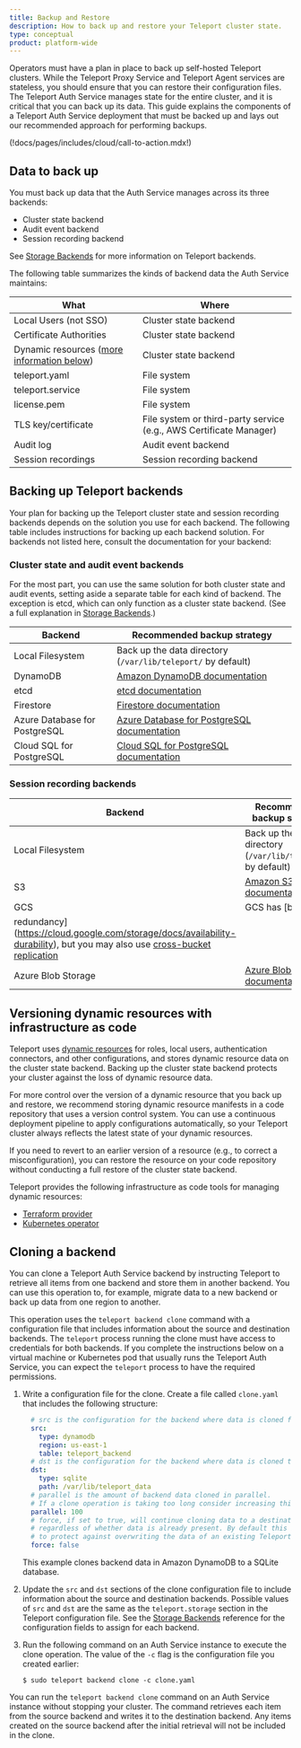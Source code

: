 ```yaml
---
title: Backup and Restore
description: How to back up and restore your Teleport cluster state.
type: conceptual
product: platform-wide
---
```


Operators must have a plan in place to back up self-hosted Teleport clusters.
While the Teleport Proxy Service and Teleport Agent services are stateless, you
should ensure that you can restore their configuration files. The Teleport Auth
Service manages state for the entire cluster, and it is critical that you can
back up its data. This guide explains the components of a Teleport Auth Service
deployment that must be backed up and lays out our recommended approach for
performing backups. 

(!docs/pages/includes/cloud/call-to-action.mdx!)

## Data to back up

You must back up data that the Auth Service manages across its three backends:

- Cluster state backend
- Audit event backend
- Session recording backend

See [Storage Backends](../../../reference/backends.mdx) for more information on
Teleport backends.

The following table summarizes the kinds of backend data the Auth Service
maintains:

| What | Where |
| - | - |
| Local Users (not SSO) | Cluster state backend |
| Certificate Authorities | Cluster state backend |
| Dynamic resources ([more information below](#versioning-dynamic-resources-with-infrastructure-as-code)) | Cluster state backend |
| teleport.yaml | File system |
| teleport.service | File system |
| license.pem | File system |
| TLS key/certificate | File system or third-party service (e.g., AWS Certificate Manager)|
| Audit log | Audit event backend |
| Session recordings | Session recording backend |

## Backing up Teleport backends

Your plan for backing up the Teleport cluster state and session recording
backends depends on the solution you use for each backend. The following table
includes instructions for backing up each backend solution. For backends not
listed here, consult the documentation for your backend:

### Cluster state and audit event backends

For the most part, you can use the same solution for both cluster state and
audit events, setting aside a separate table for each kind of backend. The
exception is etcd, which can only function as a cluster state backend. (See a
full explanation in [Storage Backends](../../../reference/backends.mdx#etcd).)

| Backend | Recommended backup strategy |
| - | - |
| Local Filesystem | Back up the data directory (`/var/lib/teleport/` by default) |
| DynamoDB | [Amazon DynamoDB documentation](https://docs.aws.amazon.com/amazondynamodb/latest/developerguide/Backup-and-Restore.html) |
| etcd | [etcd documentation](https://etcd.io/docs/v2.3/admin_guide/#disaster-recovery) |
| Firestore | [Firestore documentation](https://firebase.google.com/docs/database/backups) |
| Azure Database for PostgreSQL | [Azure Database for PostgreSQL documentation](https://learn.microsoft.com/en-us/azure/backup/backup-azure-database-postgresql) |
| Cloud SQL for PostgreSQL | [Cloud SQL for PostgreSQL documentation](https://cloud.google.com/sql/docs/postgres/backup-recovery/backups) |

### Session recording backends

| Backend | Recommended backup strategy |
| - | - |
| Local Filesystem | Back up the data directory (`/var/lib/teleport/` by default) |
| S3 | [Amazon S3 documentation](https://docs.aws.amazon.com/aws-backup/latest/devguide/s3-backups.html) |
| GCS | GCS has [built-in
redundancy](https://cloud.google.com/storage/docs/availability-durability), but you may also use [cross-bucket replication](https://cloud.google.com/storage/docs/using-cross-bucket-replication) |
| Azure Blob Storage | [Azure Blob backup documentation](https://learn.microsoft.com/en-us/azure/backup/blob-backup-overview)|

## Versioning dynamic resources with infrastructure as code

Teleport uses [dynamic
resources](../../../zero-trust-access/infrastructure-as-code/infrastructure-as-code.mdx) for roles,
local users, authentication connectors, and other configurations, and stores
dynamic resource data on the cluster state backend. Backing up the cluster
state backend protects your cluster against the loss of dynamic resource data.

For more control over the version of a dynamic resource that you back up and
restore, we recommend storing dynamic resource manifests in a code repository
that uses a version control system. You can use a continuous deployment pipeline
to apply configurations automatically, so your Teleport cluster always reflects
the latest state of your dynamic resources. 

If you need to revert to an earlier version of a resource (e.g., to correct a
misconfiguration), you can restore the resource on your code repository without
conducting a full restore of the cluster state backend.

Teleport provides the following infrastructure as code tools for managing
dynamic resources:

- [Terraform
  provider](../../../zero-trust-access/infrastructure-as-code/terraform-provider/terraform-provider.mdx)
- [Kubernetes
  operator](../../../zero-trust-access/infrastructure-as-code/teleport-operator/teleport-operator.mdx)

## Cloning a backend

You can clone a Teleport Auth Service backend by instructing Teleport to
retrieve all items from one backend and store them in another backend. You can
use this operation to, for example, migrate data to a new backend or back up
data from one region to another. 

This operation uses the `teleport backend clone` command with a configuration
file that includes information about the source and destination backends. The
`teleport` process running the clone must have access to credentials for both
backends. If you complete the instructions below on a virtual machine or
Kubernetes pod that usually runs the Teleport Auth Service, you can expect the
`teleport` process to have the required permissions.

1. Write a configuration file for the clone. Create a file called `clone.yaml`
   that includes the following structure:

   ```yaml
     # src is the configuration for the backend where data is cloned from.
     src: 
       type: dynamodb
       region: us-east-1
       table: teleport_backend
     # dst is the configuration for the backend where data is cloned to.
     dst:
       type: sqlite
       path: /var/lib/teleport_data
     # parallel is the amount of backend data cloned in parallel.
     # If a clone operation is taking too long consider increasing this value.
     parallel: 100
     # force, if set to true, will continue cloning data to a destination
     # regardless of whether data is already present. By default this is false
     # to protect against overwriting the data of an existing Teleport cluster.
     force: false
   ```

   This example clones backend data in Amazon DynamoDB to a SQLite database.

1. Update the `src` and `dst` sections of the clone configuration file to
   include information about the source and destination backends. Possible
   values of `src` and `dst` are the same as the `teleport.storage` section in
   the Teleport configuration file. See the [Storage
   Backends](../../../reference/backends.mdx) reference for the configuration
   fields to assign for each backend.

1. Run the following command on an Auth Service instance to execute the clone
   operation. The value of the `-c` flag is the configuration file you created
   earlier:
   
   ```code
   $ sudo teleport backend clone -c clone.yaml
   ```

You can run the `teleport backend clone` command on an Auth Service instance
without stopping your cluster. The command retrieves each item from the source
backend and writes it to the destination backend. Any items created on the
source backend after the initial retrieval will not be included in the clone.
